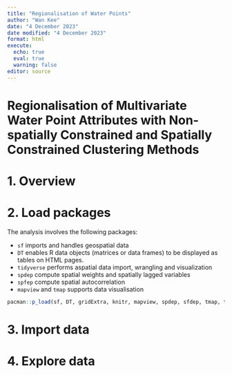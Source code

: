```yaml
---
title: "Regionalisation of Water Points"
author: "Wan Kee"
date: "4 December 2023"
date modified: "4 December 2023"
format: html
execute: 
  echo: true
  eval: true
  warning: false
editor: source
---
```


# **Regionalisation of Multivariate Water Point Attributes with Non-spatially Constrained and Spatially Constrained Clustering Methods**

# 1. Overview

# 2. Load packages

The analysis involves the following packages:

-   `sf` imports and handles geospatial data
-   `DT` enables R data objects (matrices or data frames) to be displayed as tables on HTML pages.
-   `tidyverse` performs aspatial data import, wrangling and visualization
-   `spdep` compute spatial weights and spatially lagged variables
-   `spfep` compute spatial autocorrelation
-   `mapview` and `tmap` supports data visualisation

```r
pacman::p_load(sf, DT, gridExtra, knitr, mapview, spdep, sfdep, tmap, tidyverse)
```

# 3. Import data

# 4. Explore data